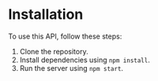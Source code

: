 # Installation
To use this API, follow these steps:
1. Clone the repository.
2. Install dependencies using `npm install`.
3. Run the server using `npm start`.
